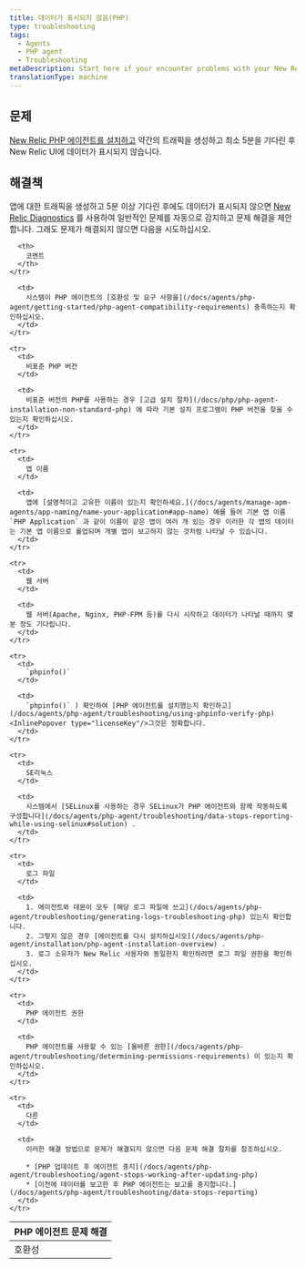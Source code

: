 ```yaml
---
title: 데이터가 표시되지 않음(PHP)
type: troubleshooting
tags:
  - Agents
  - PHP agent
  - Troubleshooting
metaDescription: Start here if your encounter problems with your New Relic PHP agent installation.
translationType: machine
---
```


## 문제

[New Relic PHP 에이전트를 설치하고](/docs/agents/php-agent/installation/php-agent-installation-overview) 약간의 트래픽을 생성하고 최소 5분을 기다린 후 New Relic UI에 데이터가 표시되지 않습니다.

## 해결책

앱에 대한 트래픽을 생성하고 5분 이상 기다린 후에도 데이터가 표시되지 않으면 [New Relic Diagnostics](/docs/agents/manage-apm-agents/troubleshooting/new-relic-diagnostics) 를 사용하여 일반적인 문제를 자동으로 감지하고 문제 해결을 제안합니다. 그래도 문제가 해결되지 않으면 다음을 시도하십시오.

<table>
  <thead>
    <tr>
      <th>
        PHP 에이전트 문제 해결
      </th>

      <th>
        코멘트
      </th>
    </tr>
  </thead>

  <tbody>
    <tr>
      <td>
        호환성
      </td>

      <td>
        시스템이 PHP 에이전트의 [호환성 및 요구 사항을](/docs/agents/php-agent/getting-started/php-agent-compatibility-requirements) 충족하는지 확인하십시오.
      </td>
    </tr>

    <tr>
      <td>
        비표준 PHP 버전
      </td>

      <td>
        비표준 버전의 PHP를 사용하는 경우 [고급 설치 절차](/docs/php/php-agent-installation-non-standard-php) 에 따라 기본 설치 프로그램이 PHP 버전을 찾을 수 있는지 확인하십시오.
      </td>
    </tr>

    <tr>
      <td>
        앱 이름
      </td>

      <td>
        앱에 [설명적이고 고유한 이름이 있는지 확인하세요.](/docs/agents/manage-apm-agents/app-naming/name-your-application#app-name) 예를 들어 기본 앱 이름 `PHP Application` 과 같이 이름이 같은 앱이 여러 개 있는 경우 이러한 각 앱의 데이터는 기본 앱 이름으로 롤업되며 개별 앱이 보고하지 않는 것처럼 나타날 수 있습니다.
      </td>
    </tr>

    <tr>
      <td>
        웹 서버
      </td>

      <td>
        웹 서버(Apache, Nginx, PHP-FPM 등)를 다시 시작하고 데이터가 나타날 때까지 몇 분 정도 기다립니다.
      </td>
    </tr>

    <tr>
      <td>
        `phpinfo()`
      </td>

      <td>
        `phpinfo()` ) 확인하여 [PHP 에이전트를 설치했는지 확인하고](/docs/agents/php-agent/troubleshooting/using-phpinfo-verify-php) <InlinePopover type="licenseKey"/>그것은 정확합니다.
      </td>
    </tr>

    <tr>
      <td>
        SE리눅스
      </td>

      <td>
        시스템에서 [SELinux를 사용하는 경우 SELinux가 PHP 에이전트와 함께 작동하도록 구성합니다](/docs/agents/php-agent/troubleshooting/data-stops-reporting-while-using-selinux#solution) .
      </td>
    </tr>

    <tr>
      <td>
        로그 파일
      </td>

      <td>
        1. 에이전트와 데몬이 모두 [해당 로그 파일에 쓰고](/docs/agents/php-agent/troubleshooting/generating-logs-troubleshooting-php) 있는지 확인합니다.
        2. 그렇지 않은 경우 [에이전트를 다시 설치하십시오](/docs/agents/php-agent/installation/php-agent-installation-overview) .
        3. 로그 소유자가 New Relic 사용자와 동일한지 확인하려면 로그 파일 권한을 확인하십시오.
      </td>
    </tr>

    <tr>
      <td>
        PHP 에이전트 권한
      </td>

      <td>
        PHP 에이전트를 사용할 수 있는 [올바른 권한](/docs/agents/php-agent/troubleshooting/determining-permissions-requirements) 이 있는지 확인하십시오.
      </td>
    </tr>

    <tr>
      <td>
        다른
      </td>

      <td>
        이러한 해결 방법으로 문제가 해결되지 않으면 다음 문제 해결 절차를 참조하십시오.

        * [PHP 업데이트 후 에이전트 중지](/docs/agents/php-agent/troubleshooting/agent-stops-working-after-updating-php)
        * [이전에 데이터를 보고한 후 PHP 에이전트는 보고를 중지합니다.](/docs/agents/php-agent/troubleshooting/data-stops-reporting)
      </td>
    </tr>
  </tbody>
</table>